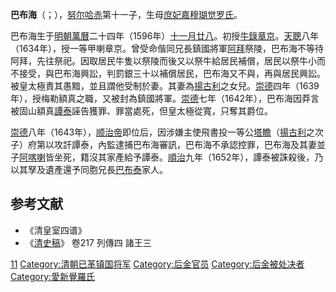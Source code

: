 {{東亞男性歷史人物
|名稱 =巴布海
|身份 =
|國家 =
|時代 =
|主君 =
|屆數 =
|最高職務 =
|前任 = 
|繼任 = 
|圖片名稱 =
|圖片大小 =
|圖片說明 =
|姓 =
|名 =
|姓名 =
|字 =
|名乘 =<!--琉球士族用-->
|官職 =牛彔章京→一等甲喇章京→梅勒額真
|封爵 =鎮國將軍→奪爵
|封號 =
|位階 =
|御稱號 =<!--日本皇族之稱號 -->
|宮號1 =<!--日本皇族之宮號 -->
|宮號2 =<!--朝鮮王族之宮號 -->
|封地 =
|神號 =
|尊號 =
|族裔 = 
|旗籍 =<!--清朝旗人專用 -->
|氏族 =
|籍貫 =
|本貫 =
|祖籍 =
|本籍 =
|出身地 =
|府邸 =
|世系 = 
|初名 =
|乳名 =<!--日本、朝鮮、琉球以 外人物用-->
|幼名 =<!--日本人用-->
|兒名 =<!--朝鮮人用-->
|童名 =<!--琉球人用-->
|小字 =
|別名 =
|號 =
|法號 =
|院號 =
|其他名號 =
|出生日期 =1596年
|出生地點 =
|婚年 =
|逝世年 =1643年 (46-47歲)
|逝世地 =
|諡號 =
|墓葬 =
|祠廟 =
|父親 =清太祖[[努尔哈赤|努尔哈赤]]
|嫡母 =大福晋[[阿巴亥|阿巴亥]]
|母親 =[[庶妃嘉穆瑚覺羅氏|庶妃嘉穆瑚覺羅氏]]
|元配 =
|正室 =
|妻 =揚古利之女兒
|繼室 =
|平妻 =
|側室 =
|元配之父 =
|元配之嫡母 =
|元配之母 =
|正室之父 =
|正室之嫡母 =
|正室之母 =
|妻之父 =
|妻之嫡母 =
|妻之母 =
|繼室之父 =
|繼室之嫡母 =
|繼室之母 =
|平妻之父 =
|平妻之嫡母 =
|平妻之母 =
|兄弟 =廣略貝勒[[褚英|褚英]]<br>和碩禮烈親王[[代善|代善]]<br>鎮國勤敏公[[阿拜_(清朝)|阿拜]]<br>鎮國克潔將軍[[湯古代|湯古代]]<br>已革貝勒[[莽古爾泰|莽古爾泰]]<br>輔國愨厚公[[塔拜|塔拜]]<br>饒餘敏郡王[[阿巴泰|阿巴泰]]<br>清太宗[[皇太極|皇太極]]<br>已革貝勒[[德格類|德格類]]<br>已革英親王[[阿濟格|阿濟格]]<br>輔國介直公[[賴慕布|賴慕布]]<br>睿忠親王[[多爾袞|多爾袞]]<br>豫通親王[[多鐸|多鐸]]<br>[[費揚果|費揚果]]
|姊妹 =[[東果格格|東果格格]]<br>[[嫩哲格格|嫩哲格格]]<br>[[莽古濟|莽古濟]]<br>[[清太祖皇七女|鄉君]]<br>[[清太祖皇八女|和碩公主]]
|嫡兄弟 =
|嫡姊妹 =
|庶兄弟 =
|庶姊妹 =
|同胞兄弟 =鎮國恪僖公[[巴布泰|巴布泰]]
|同胞姊妹 =[[穆庫什|穆庫什]]<br>[[清太祖皇五女|皇五女]]<br>[[清太祖皇六女|皇六女]]
|異母兄弟 =
|異母姊妹 =
|異父兄弟 =
|異父姊妹 =
|繼兄弟 =
|繼姊妹 =
|子 =[[阿喀喇|阿喀喇]]
|女 =
|嫡子 =
|嫡女 =
|庶子 =
|庶女 =
|養子 =
|養女 =
|繼子 =
|繼女 =
|其他親屬 =
|出身 = <!---此处指科举出身--->
|功名 = 
|經歷 = 
|著作 =
|注釋 =
}}

'''巴布海'''（{{lang-mnc|ᠪᠠᠪᡠᡥᠠᡳ|z=Babuhai}}；{{bd|1596年||1643年|catIdx=A}}），[[努尔哈赤|努尔哈赤]]第十一子，生母[[庶妃嘉穆瑚觉罗氏|庶妃嘉穆瑚觉罗氏]]。

巴布海生于[[明朝|明朝]][[萬曆|萬曆]]二十四年（1596年）[[十一月廿八|十一月廿八]]。初授[[牛錄章京|牛錄章京]]。[[天聰|天聰]]八年（1634年），授一等甲喇章京。曾受命偕同兄長鎮國將軍[[阿拜_(清朝)|阿拜]]祭陵，巴布海不等待阿拜，先往祭祀。因取居民牛隻以祭陵而後又以祭牛給居民補償，居民以祭牛小而不接受，與巴布海興訟，判罰銀三十以補償居民，巴布海又不與，再與居民興訟。被皇太極責其愚黯，並且謂他受制於妻。其妻為[[揚古利|揚古利]]之女兒。[[崇德|崇德]]四年（1639年），授梅勒額真之職，又被封為鎮國將軍。[[崇德|崇德]]七年（1642年），巴布海因莽言被固山額真[[譚泰|譚泰]]誣告獲罪、罪當處死，但皇太極從寬，只奪其爵位。

[[崇德|崇德]]八年（1643年），[[顺治帝|顺治帝]]即位后，因涉嫌主使飛書投一等公[[塔瞻|塔瞻]]（[[揚古利|揚古利]]之次子）府第以攻訐譚泰，內監逮捕巴布海審訊，巴布海不承認控罪，巴布海及其妻並子[[阿喀喇|阿喀喇]]皆坐死，籍沒其家產給予譚泰。[[順治|順治]]九年（1652年），譚泰被誅殺後，乃以其孥及遺產還予同胞兄長[[巴布泰|巴布泰]]家人。

==参考文献==
*《清皇室四谱》
*《[[清史稿|清史稿]]》 卷217 列傳四 諸王三

[[Category:清太祖皇子|11]]
[[Category:清朝已革镇国将军|Category:清朝已革镇国将军]]
[[Category:后金官员|Category:后金官员]]
[[Category:后金被处决者|Category:后金被处决者]]
[[Category:愛新覺羅氏|Category:愛新覺羅氏]]